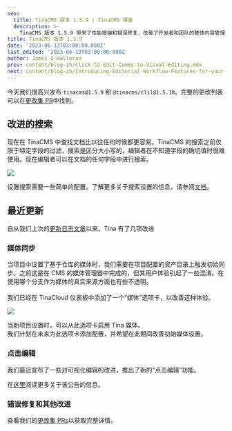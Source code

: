 ```yaml
---
seo:
  title: TinaCMS 版本 1.5.9 | TinaCMS 博客
  description: >-
    TinaCMS 版本 1.5.9 带来了性能增强和错误修复，改善了开发者和团队的整体内容管理体验。
title: TinaCMS 版本 1.5.9
date: '2023-06-13T03:00:00.000Z'
last_edited: '2023-06-13T03:00:00.000Z'
author: James O'Halloran
prev: content/blog-zh/Click-to-Edit-Comes-to-Visual-Editing.mdx
next: content/blog-zh/Introducing-Editorial-Workflow-Features-for-your-Team.mdx
---
```


今天我们很高兴发布 `tinacms@1.5.9` 和 `@tinacms/clil@1.5.18`。完整的更改列表可以在[更改集 PR](https://github.com/tinacms/tinacms/pull/3995 "In the changeset PR")中找到。

## 改进的搜索

现在在 TinaCMS 中查找文档比以往任何时候都更容易。TinaCMS 的搜索之前仅限于特定字段的过滤，搜索是区分大小写的，编辑者在不知道字段的确切值时很难使用。现在编辑者可以在文档的任何字段中进行搜索。

![](/img/blog/TinaCMS-Version-1-5-9/search_uxd1di.png)

设置搜索需要一些简单的配置。了解更多关于搜索设置的信息，请参阅[文档](/docs/reference/search/overview/ "in the docs")。

## 最近更新

自从我们上次的[更新日志文章](/blog/TinaCMS-Version-1-5/ "Changelog post")以来，Tina 有了几项改进

### 媒体同步

当项目中设置了基于仓库的媒体时，我们需要在项目配置的资产目录上触发初始同步。之前这是在 CMS 的媒体管理器中完成的，但其用户体验引起了一些混淆。在使用哪个分支作为媒体的真实来源方面也有些不透明。\
\
我们已经在 TinaCloud 仪表板中添加了一个“媒体”选项卡，以改善这种体验。

![](/img/blog/TinaCMS-Version-1-5-9/media-dashboard_qjwkr2.png)

当新项目设置时，可以从此选项卡启用 Tina 媒体。\
我们计划在未来为此选项卡添加配置，并希望在此期间改善初始媒体设置。

### 点击编辑

我们最近宣布了一些对可视化编辑的改进，推出了新的“点击编辑”功能。

<WebmEmbed embedSrc="/video/click-to-edit.webm" />

在[这里](/blog/Click-to-Edit-Comes-to-Visual-Editing/ "here")阅读更多关于该公告的信息。

### 错误修复和其他改进

查看我们的[更改集 PRs](https://github.com/tinacms/tinacms/issues?q=created%3A%222023-04-28+..+2023-06-13%22+author%3Aapp%2Fgithub-actions "changeset PRs")以获取完整详情。